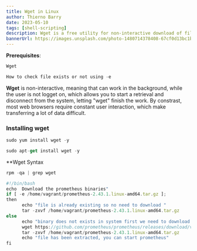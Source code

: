 ```yaml
---
title: Wget in Linux
author: Thierno Barry
date: 2023-05-10
tags: [shell-scripting]
description: Wget is a free utility for non-interactive download of files from the web. It supports HTTP, HTTPS, and FTP protocols, and retrieval through HTTP proxies.
bannerUrl: https://images.unsplash.com/photo-1480714378408-67cf0d13bc1b
---
```


**Prerequisites**:

```jsx
Wget

How to check file exists or not using -e
```

**Wget** is non-interactive, meaning that can work in the background, while the user is not logget on, which allows you to start a retrieval and disconnect from the system, letting "wget" finish the work. By constrast, most web browsers require constant user interaction, which make transferring a lot of data difficult.

### Installing wget

```jsx
sudo yum install wget -y

sudo apt-get install wget -y
```

**Wget Syntax

```jsx
rpm -qa | grep wget
```

```jsx
#!/bin/bash
echo  Download the prometheus binaries"
if [ -e /home/vagrant/prometheus-2.43.1.linux-amd64.tar.gz ];
then
      echo "file is already existing so no need to download "
      tar -zxvf /home/vagrant/prometheus-2.43.1.linux-amd64.tar.gz
else
      echo "binary does not exists in system first we need to download it"
      wget https://github.com/prometheus/prometheus/releases/download/v2.43.1/prometheus-2.43.1.linux-amd64.tar.gz
      tar -zxvf /home/vagrant/prometheus-2.43.1.linux-amd64.tar.gz
      echo "file has been extracted, you can start prometheus"
fi
```
